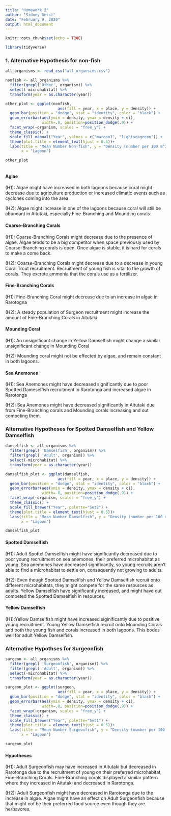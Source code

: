 ```yaml
---
title: "Homework 2"
author: "Sidney Gerst"
date: "February 9, 2020"
output: html_document
---
```


```r
knitr::opts_chunk$set(echo = TRUE)

library(tidyverse)
```

### 1. Alternative Hypothesis for non-fish 

```r
all_organisms <- read_csv("all_organsims.csv")

nonfish <- all_organisms %>%
  filter(grepl('Other', organism)) %>%
  select(-microhabitat) %>%
  transform(year = as.character(year))

other_plot <- ggplot(nonfish, 
                       aes(fill = year, x = place, y = density)) +
  geom_bar(position = "dodge", stat = "identity", color = "black") +
  geom_errorbar(aes(ymin = density, ymax = density + ci), 
                width=.8, position=position_dodge(.9)) +
  facet_wrap(~organism, scales = "free_y") +
  theme_classic() +
  scale_fill_manual("Year", values = c("maroon1", "lightseagreen")) +
  theme(plot.title = element_text(hjust = 0.5))+
  labs(title = "Mean Number Non-fish", y = "Density (number per 100 m^2 of reef)",
       x = "Lagoon")

other_plot



```


#### Aglae

(H1): Algae might have increased in both lagoons because coral might decrease due to agriculture production or increased climatic events such as cyclones coming into the area. 

(H2): Algae might increase in one of the lagoons because coral will still be abundant in Aitutaki, especially Fine-Branching and Mounding corals. 

#### Coarse-Branching Corals

(H1): Coarse-Branching Corals might decrease due to the presence of algae. Algae tends to be a big competitor when space previously used by Coarse-Branching corals is open. Once algae is stable, it is hard for corals to make a come back. 

(H2): Coarse-Branching Corals might decrease due to a decrease in young Coral Trout recruitment. Recruitment of young fish is vital to the growth of corals. They excrete ammonia that the corals use as a fertilizer. 

#### Fine-Branching Corals

(H1): Fine-Branching Coral might decrease due to an increase in algae in Rarotogna

(H2): A steady population of Surgeon recruitment might increase the amount of Fine-Branching Corals in Aitutaki

#### Mounding Coral

(H1): An unsignificant change in Yellow Damselfish might change a similar unsignificant change in Mounding Coral

(H2): Mounding coral might not be effected by algae, and remain constant in both lagoons. 

#### Sea Anemones

(H1): Sea Anemones might have decreased significantly due to poor Spotted Dameselfish recruitment in Rarotonga and increased algae in Rarotonga

(H2): Sea Anemones might have decreased significantly in Aitutaki due from Fine-Branching corals and Mounding corals increasing and out competing them. 

### Alternative Hypotheses for Spotted Damselfish and Yellow Damselfish

```r

damselfish <- all_organisms %>%
  filter(grepl( 'Damselfish', organism)) %>%
  filter(grepl( 'Adult', organism)) %>%
  select(-microhabitat) %>%
  transform(year = as.character(year))

damselfish_plot <- ggplot(damselfish, 
                       aes(fill = year, x = place, y = density)) +
  geom_bar(position = "dodge", stat = "identity", color = "black") +
  geom_errorbar(aes(ymin = density, ymax = density + ci), 
                width=.8, position=position_dodge(.9)) +
  facet_wrap(~organism, scales = "free_y") +
  theme_classic() +
  scale_fill_brewer("Year", palette="Set2") +
  theme(plot.title = element_text(hjust = 0.5))+
  labs(title = "Mean Number Damselfish", y = "Density (number per 100 m^2 of reef)",
       x = "Lagoon")

damselfish_plot


```

#### Spotted Damselfish

(H1): Adult Spottel Damselfish might have significantly decreased due to poor young recruitment on sea anemones, their preferred microhabitat as young. Sea anemones have decreased significantly, so young recruits aren't able to find a microhabitat to settle on, consequently not growing to adults. 

(H2): Even though Spotted Damselfish and Yellow Damselfish recruit onto different microhabitats, they might compete for the same resources as adults. Yellow Damselfish have significantly increased, and might have out competed the Spotted Damselfish in resources. 

#### Yellow Damselfish

(H1):Yellow Damselfish might have increased siginificantly due to positive young recruitment. Young Yellow Damselfish recruit onto Mounding Corals and both the young fish and corals increased in both lagoons. This bodes well for adult Yellow Damselfish. 


### Alternative Hypothses for Surgeonfish

```r

surgeon <- all_organisms %>%
  filter(grepl( 'Surgeonfish', organism)) %>%
  filter(grepl( 'Adult', organism)) %>%
  select(-microhabitat) %>%
  transform(year = as.character(year))

surgeon_plot <- ggplot(surgeon, 
                       aes(fill = year, x = place, y = density)) +
  geom_bar(position = "dodge", stat = "identity", color = "black") +
  geom_errorbar(aes(ymin = density, ymax = density + ci), 
                width=.8, position=position_dodge(.9)) +
  facet_wrap(~organism, scales = "free_y") +
  theme_classic() +
  scale_fill_brewer("Year", palette="Set1") +
  theme(plot.title = element_text(hjust = 0.5))+
  labs(title = "Mean Number Surgeonfish", y = "Density (number per 100 m^2 of reef)",
       x = "Lagoon")

surgeon_plot


```

#### Hypotheses

(H1): Adult Surgeonfish may have increased in Aitutaki but decreased in Rarotonga due to the recruitment of young on their preferred microhabitat, Fine-Branching Corals. Fine-Branching corals displayed a similar pattern where they increased in Aitutaki and decreased in Rarotonga. 

(H2): Adult Surgeonfish might have decreased in Rarotonga due to the increase in algae. Algae might have an effect on Adult Surgeonfish because that might not be their preferred food source even though they are herbavores.  